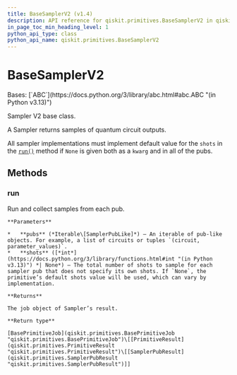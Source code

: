 ```yaml
---
title: BaseSamplerV2 (v1.4)
description: API reference for qiskit.primitives.BaseSamplerV2 in qiskit v1.4
in_page_toc_min_heading_level: 1
python_api_type: class
python_api_name: qiskit.primitives.BaseSamplerV2
---
```


# BaseSamplerV2

<Class id="qiskit.primitives.BaseSamplerV2" isDedicatedPage={true} github="https://github.com/Qiskit/qiskit/tree/stable/1.4/qiskit/primitives/base/base_sampler.py#L180-L204" signature="qiskit.primitives.BaseSamplerV2" modifiers="class">
  Bases: [`ABC`](https://docs.python.org/3/library/abc.html#abc.ABC "(in Python v3.13)")

  Sampler V2 base class.

  A Sampler returns samples of quantum circuit outputs.

  All sampler implementations must implement default value for the `shots` in the [`run()`](#qiskit.primitives.BaseSamplerV2.run "qiskit.primitives.BaseSamplerV2.run") method if `None` is given both as a `kwarg` and in all of the pubs.

  ## Methods

  ### run

  <Function id="qiskit.primitives.BaseSamplerV2.run" github="https://github.com/Qiskit/qiskit/tree/stable/1.4/qiskit/primitives/base/base_sampler.py#L189-L204" signature="run(pubs, *, shots=None)" modifiers="abstract">
    Run and collect samples from each pub.

    **Parameters**

    *   **pubs** (*Iterable\[SamplerPubLike]*) – An iterable of pub-like objects. For example, a list of circuits or tuples `(circuit, parameter_values)`.
    *   **shots** ([*int*](https://docs.python.org/3/library/functions.html#int "(in Python v3.13)") *| None*) – The total number of shots to sample for each sampler pub that does not specify its own shots. If `None`, the primitive’s default shots value will be used, which can vary by implementation.

    **Returns**

    The job object of Sampler’s result.

    **Return type**

    [BasePrimitiveJob](qiskit.primitives.BasePrimitiveJob "qiskit.primitives.BasePrimitiveJob")\[[PrimitiveResult](qiskit.primitives.PrimitiveResult "qiskit.primitives.PrimitiveResult")\[[SamplerPubResult](qiskit.primitives.SamplerPubResult "qiskit.primitives.SamplerPubResult")]]
  </Function>
</Class>

